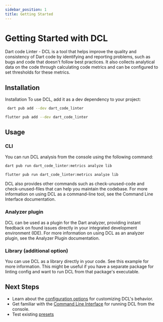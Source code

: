 ```yaml
---
sidebar_position: 1
title: Getting Started
---
```


# Getting Started with DCL


Dart code Linter - DCL is a tool that helps improve the quality and consistency of Dart code by identifying and reporting problems, such as bugs and code that doesn't follow best practices. It also collects analytical data on the code through calculating code metrics and can be configured to set thresholds for these metrics.

## Installation
Installation
To use DCL, add it as a dev dependency to your project:

<Tabs>
  <TabItem value="dart" label="Dart" default>

```sh
 dart pub add --dev dart_code_linter
```

</TabItem>
  <TabItem value="flutter" label="Flutter">

```sh
flutter pub add --dev dart_code_linter
```

</TabItem>

</Tabs>



## Usage
### CLI

You can run DCL analysis from the console using the following command:
<Tabs>
  <TabItem value="dart" label="Dart" default>

```sh
dart pub run dart_code_linter:metrics analyze lib 
```

</TabItem>
  <TabItem value="flutter" label="Flutter">

```sh
flutter pub run dart_code_linter:metrics analyze lib 
```

</TabItem>

</Tabs>




DCL also provides other commands such as check-unused-code and check-unused-files that can help you maintain the codebase. For more information on using DCL as a command-line tool, see the Command Line Interface documentation.
### Analyzer plugin

DCL can be used as a plugin for the Dart analyzer, providing instant feedback on found issues directly in your integrated development environment (IDE). For more information on using DCL as an analyzer plugin, see the Analyzer Plugin documentation.
### Library (additional option)

You can use DCL as a library directly in your code. See this example for more information. This might be useful if you have a separate package for linting config and want to run DCL from that package's executable.
## Next Steps

- Learn about the [configuration options](/docs/configuration/) for customizing DCL's behavior.
- Get familiar with the [Command Line Interface](/docs/cli/) for running DCL from the console.
- Test existing [presets](/docs/configuration/presets)
